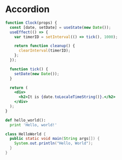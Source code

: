 # Accordion


<Tabs>
<TabItem value="js" label="JavaScript">

```jsx live="true"
function Clock(props) {
  const [date, setDate] = useState(new Date());
  useEffect(() => {
    var timerID = setInterval(() => tick(), 1000);

    return function cleanup() {
      clearInterval(timerID);
    };
  });

  function tick() {
    setDate(new Date());
  }

  return (
    <div>
      <h2>It is {date.toLocaleTimeString()}.</h2>
    </div>
  );
}
```

</TabItem>

<TabItem value="py" label="Python">

```py
def hello_world():
  print 'Hello, world!'
```

</TabItem>

<TabItem value="java" label="Java">

```java
class HelloWorld {
  public static void main(String args[]) {
    System.out.println("Hello, World");
  }
}
```

</TabItem>
</Tabs>